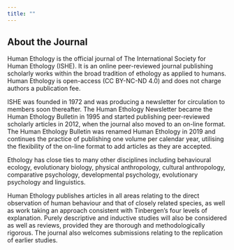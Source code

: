 ```yaml
---
title: ""
---
```


## About the Journal

Human Ethology is the official journal of The International Society for Human Ethology (ISHE). It is an online peer-reviewed journal publishing scholarly works within the broad tradition of ethology as applied to humans. Human Ethology is open-access (CC BY-NC-ND 4.0) and does not charge authors a publication fee.

ISHE was founded in 1972 and was producing a newsletter for circulation to members soon thereafter. The Human Ethology Newsletter became the Human Ethology Bulletin in 1995 and started publishing peer-reviewed scholarly articles in 2012, when the journal also moved to an on-line format. The Human Ethology Bulletin was renamed Human Ethology in 2019 and continues the practice of publishing one volume per calendar year, utilising the flexibility of the on-line format to add articles as they are accepted.

Ethology has close ties to many other disciplines including behavioural ecology, evolutionary biology, physical anthropology, cultural anthropology, comparative psychology, developmental psychology, evolutionary psychology and linguistics.

Human Ethology publishes articles in all areas relating to the direct observation of human behaviour and that of closely related species, as well as work taking an approach consistent with Tinbergen’s four levels of explanation. Purely descriptive and inductive studies will also be considered as well as reviews, provided they are thorough and methodologically rigorous. The journal also welcomes submissions relating to the replication of earlier studies.
